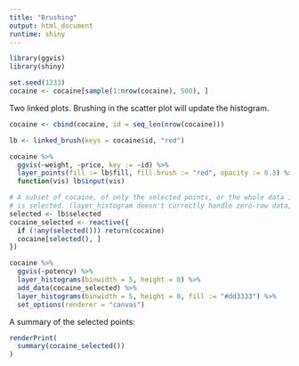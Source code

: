 ```yaml
---
title: "Brushing"
output: html_document
runtime: shiny
---
```

```r
library(ggvis)
library(shiny)

set.seed(1233)
cocaine <- cocaine[sample(1:nrow(cocaine), 500), ]
```

Two linked plots. Brushing in the scatter plot will update the histogram.

```r
cocaine <- cbind(cocaine, id = seq_len(nrow(cocaine)))

lb <- linked_brush(keys = cocaine$id, "red")

cocaine %>%
  ggvis(~weight, ~price, key := ~id) %>%
  layer_points(fill := lb$fill, fill.brush := "red", opacity := 0.3) %>%
  function(vis) lb$input(vis)

# A subset of cocaine, of only the selected points, or the whole data if nothing
# is selected. (layer_histogram doesn't correctly handle zero-row data, issue #211)
selected <- lb$selected
cocaine_selected <- reactive({
  if (!any(selected())) return(cocaine)
  cocaine[selected(), ]
})

cocaine %>%
  ggvis(~potency) %>%
  layer_histograms(binwidth = 5, height = 0) %>%
  add_data(cocaine_selected) %>%
  layer_histograms(binwidth = 5, height = 0, fill := "#dd3333") %>%
  set_options(renderer = "canvas")
```

A summary of the selected points:

```r
renderPrint(
  summary(cocaine_selected())
)
```
